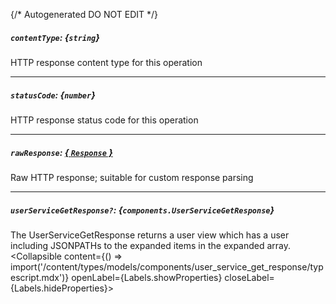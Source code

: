 {/* Autogenerated DO NOT EDIT  */}

##### `contentType`: *{`string`}*
HTTP response content type for this operation

---
##### `statusCode`: *{`number`}*
HTTP response status code for this operation

---
##### `rawResponse`: [*{ `Response` }*](https://developer.mozilla.org/en-US/docs/Web/API/Response)
Raw HTTP response; suitable for custom response parsing

---
##### `userServiceGetResponse?`: *{`components.UserServiceGetResponse`}*
The UserServiceGetResponse returns a user view which has a user including JSONPATHs to the expanded items in the expanded array.
<Collapsible content={() => import('/content/types/models/components/user_service_get_response/typescript.mdx')} openLabel={Labels.showProperties} closeLabel={Labels.hideProperties}>
</Collapsible>


